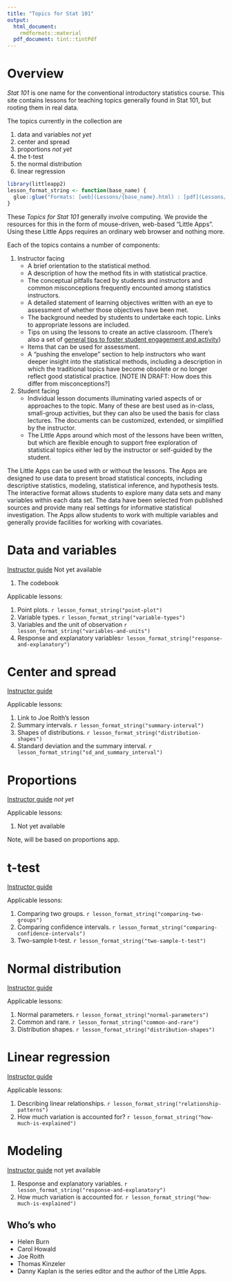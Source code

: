 ```yaml
---
title: "Topics for Stat 101"
output: 
  html_document:
    rmdformats::material
  pdf_document: tint::tintPdf
---
```


# Overview

*Stat 101* is one name for the conventional introductory statistics course. This site contains lessons for teaching topics generally found in Stat 101, but rooting them in real data. 

The topics currently in the collection are

#. data and variables *not yet*
#. center and spread
#. proportions *not yet*
#. the t-test
#. the normal distribution
#. linear regression

```r
library(littleapp2)
lesson_format_string <- function(base_name) {
  glue::glue("Formats: [web](Lessons/{base_name}.html) : [pdf](Lessons/{base_name}.pdf) : [word](Lessons/{base_name}.docx) : [Rmd](Lessons/{base_name}.Rmd) : [edit](https://github.com/StatPREP/Hub_leader_lessons/edit/master/Lessons/{base_name}.Rmd)")
}
```

These *Topics for Stat 101* generally involve computing. We provide the resources for this in  the form of mouse-driven, web-based "Little Apps". Using these Little Apps requires an ordinary web browser and nothing more.

Each of the topics contains a number of components:

1. Instructor facing
    - A brief orientation to the statistical method.
    - A description of how the method fits in with statistical practice.
    - The conceptual pitfalls faced by students and instructors and common misconceptions frequently encounted among statistics instructors.
    - A detailed statement of learning objectives written with an eye to assessment of whether those objectives have been met.
    - The background needed by students to undertake each topic. Links to appropriate lessons are included.
    - Tips on using the lessons to create an active classroom. (There's also a set of [general tips to foster student engagement and activity](General/tips-for-active-classroom.Rmd))
    - Items that can be used for assessment. 
    - A "pushing the envelope" section to help instructors who want deeper insight into the statistical methods, including a description in which the traditional topics have become obsolete or no longer reflect good statistical practice. [NOTE IN DRAFT:  How does this differ  from misconceptions?]
    

2. Student facing
    - Individual lesson documents illuminating varied aspects of or approaches to the topic. Many of these are best used as in-class, small-group activities, but they can also be used  the basis for class lectures. The documents can be customized, extended, or simplified by the instructor.
    - The Little Apps around which most of the lessons have been written, but which are flexible enough to support free exploration of statistical topics either led by the instructor or self-guided by the student.

The Little Apps can be used with or without the lessons. The Apps are designed to use data to present broad statistical concepts, including descriptive statistics, modeling, statistical inference, and hypothesis tests. The interactive format allows students to explore many data sets and many variables within each data set. The data have been selected from published sources and provide many real settings for informative statistical investigation. The Apps allow students to work with multiple variables and generally provide facilities for working with covariates. 


# Data and variables 

[Instructor guide](???) Not yet available

#. The codebook


Applicable lessons:

#. Point plots. `r lesson_format_string("point-plot")`
#. Variable types. `r lesson_format_string("variable-types")`
#. Variables and the unit of observation `r lesson_format_string("variables-and-units")`
#. Response and explanatory variables`r lesson_format_string("response-and-explanatory")`


# Center and spread

[Instructor guide](center-spread/instructions-center-spread.Rmd)

Applicable lessons:

#. Link to Joe Roith's lesson
#. Summary intervals. `r lesson_format_string("summary-interval")`
#. Shapes of distributions. `r lesson_format_string("distribution-shapes")`
#. Standard deviation and the summary interval. `r lesson_format_string("sd_and_summary_interval")`




# Proportions 

[Instructor guide]() *not yet*

Applicable lessons:

#. Not yet available

Note, will be based on proportions app.

# t-test

[Instructor guide](two-sample-t-test/instructions-two-sample-t-test.Rmd)

Applicable lessons:

#. Comparing two groups. `r lesson_format_string("comparing-two-groups")`
#. Comparing confidence intervals. `r lesson_format_string("comparing-confidence-intervals")`
#. Two-sample t-test. `r lesson_format_string("two-sample-t-test")`

# Normal distribution

[Instructor guide](normal-distribution/instructions-normal-distribution.Rmd)

Applicable lessons:


#. Normal parameters. `r lesson_format_string("normal-parameters")`
#. Common and rare. `r lesson_format_string("common-and-rare")`
#. Distribution shapes. `r lesson_format_string("distribution-shapes")`

# Linear regression

[Instructor guide](linear-regression/instructions-linear-regression.Rmd)

Applicable lessons:

#. Describing linear relationships. `r lesson_format_string("relationship-patterns")`
#. How much variation is accounted for? `r lesson_format_string("how-much-is-explained")`

# Modeling 

[Instructor guide]() not yet available

#. Response and explanatory variables. `r lesson_format_string("response-and-explanatory")`
#. How much variation is accounted for. `r lesson_format_string("how-much-is-explained")`




















## Who's who

- Helen Burn
- Carol Howald
- Joe Roith
- Thomas Kinzeler
- Danny Kaplan is the series editor and the author of the Little Apps.